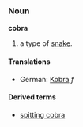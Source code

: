 ===Noun===
'''cobra'''

# a type of [[snake]].

====Translations====

*German: [[Kobra]] ''f''

====Derived terms====
*[[spitting cobra]]